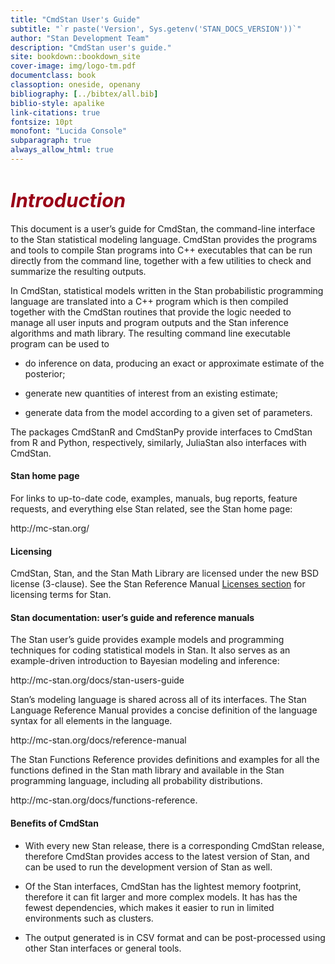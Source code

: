 ```yaml
---
title: "CmdStan User's Guide"
subtitle: "`r paste('Version', Sys.getenv('STAN_DOCS_VERSION'))`"
author: "Stan Development Team"
description: "CmdStan user's guide."
site: bookdown::bookdown_site
cover-image: img/logo-tm.pdf
documentclass: book
classoption: oneside, openany
bibliography: [../bibtex/all.bib]
biblio-style: apalike
link-citations: true
fontsize: 10pt
monofont: "Lucida Console"
subparagraph: true
always_allow_html: true
---
```


# <i style='font-size: 110%; color:#990017;'>Introduction</i> {-}

This document is a user's guide for CmdStan, the command-line interface
to the Stan statistical modeling language.
CmdStan provides the programs and tools to compile Stan programs into
C++ executables that can be run directly from the command line, together
with a few utilities to check and summarize the resulting outputs.

In CmdStan, statistical models written in the Stan probabilistic programming language
are translated into a C++ program which is then compiled together with the CmdStan routines
that provide the logic needed to manage all user inputs and program outputs
and the Stan inference algorithms and math library.
The resulting command line executable program can be used to

- do inference on data, producing an exact or approximate estimate of the posterior;

- generate new quantities of interest from an existing estimate;

- generate data from the model according to a given set of parameters.

The packages CmdStanR and CmdStanPy provide interfaces to CmdStan from R and Python,
respectively, similarly, JuliaStan also interfaces with CmdStan.

#### Stan home page {-}

For links to up-to-date code, examples, manuals, bug reports, feature
requests, and everything else Stan related, see the Stan home page:

http://mc-stan.org/

#### Licensing {-}

CmdStan, Stan, and the Stan Math Library are licensed under the new
BSD license (3-clause). See the Stan Reference Manual
[Licenses section](https://mc-stan.org/docs/reference-manual/licensing.html)
for licensing terms for Stan.


#### Stan documentation: user's guide and reference manuals {-}

The Stan user's guide provides example models and programming
techniques for coding statistical models in Stan.
It also serves as an example-driven introduction to Bayesian modeling
and inference:

http://mc-stan.org/docs/stan-users-guide

Stan's modeling language is shared across all of its interfaces.
The Stan Language Reference Manual provides a concise definition
of the language syntax for all elements in the language.

http://mc-stan.org/docs/reference-manual

The Stan Functions Reference provides definitions and examples
for all the functions defined in the Stan math
library and available in the Stan programming language, including
all probability distributions.

http://mc-stan.org/docs/functions-reference.

#### Benefits of CmdStan {-}

- With every new Stan release, there is a corresponding CmdStan release,
therefore CmdStan provides access to the latest version of Stan,
and can be used to run the development version of Stan as well.

- Of the Stan interfaces, CmdStan has the lightest memory footprint,
therefore it can fit larger and more complex models.  It has
has the fewest dependencies, which makes it easier to run in limited
environments such as clusters.

- The output generated is in CSV format and can be post-processed using
other Stan interfaces or general tools.
